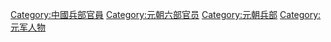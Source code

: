 [[Category:中國兵部官員|Category:中國兵部官員]]
[[Category:元朝六部官员|Category:元朝六部官员]]
[[Category:元朝兵部|Category:元朝兵部]]
[[Category:元军人物|Category:元军人物]]